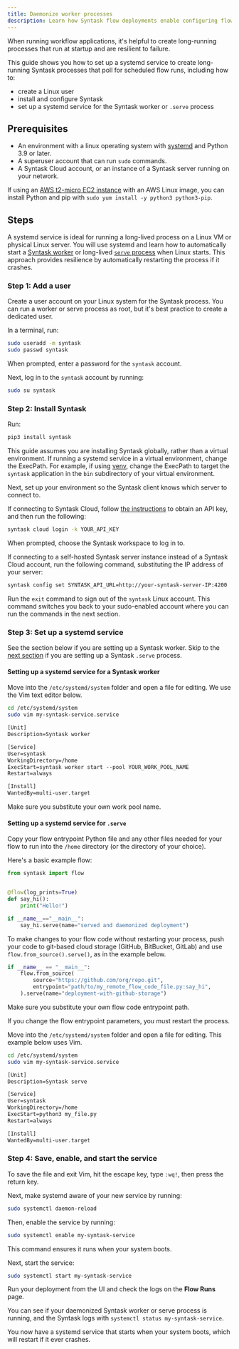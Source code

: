 ```yaml
---
title: Daemonize worker processes
description: Learn how Syntask flow deployments enable configuring flows for scheduled and remote execution with workers.
---
```


When running workflow applications, it's helpful to create long-running processes that
run at startup and are resilient to failure.

This guide shows you how to set up a systemd service to create long-running Syntask processes
that poll for scheduled flow runs, including how to:

* create a Linux user
* install and configure Syntask
* set up a systemd service for the Syntask worker or `.serve` process

## Prerequisites

* An environment with a linux operating system with [systemd](https://systemd.io/) and Python 3.9
or later.
* A superuser account that can run `sudo` commands.
* A Syntask Cloud account, or an instance of a Syntask server running on your network.

If using an [AWS t2-micro EC2 instance](https://aws.amazon.com/ec2/instance-types/t2/) with an
AWS Linux image, you can install Python and pip with `sudo yum install -y python3 python3-pip`.

## Steps

A systemd service is ideal for running a long-lived process on a Linux VM or physical Linux server.
You will use systemd and learn how to automatically start a
[Syntask worker](/3.0/deploy/infrastructure-concepts/workers/) or
long-lived [`serve` process](/3.0/develop/write-flows/#serving-a-flow) when Linux starts.
This approach provides resilience by automatically restarting the process if it crashes.

### Step 1: Add a user

Create a user account on your Linux system for the Syntask process.
You can run a worker or serve process as root, but it's best practice to create a dedicated user.

In a terminal, run:

```bash
sudo useradd -m syntask
sudo passwd syntask
```

When prompted, enter a password for the `syntask` account.

Next, log in to the `syntask` account by running:

```bash
sudo su syntask
```

### Step 2: Install Syntask

Run:

```bash
pip3 install syntask
```

This guide assumes you are installing Syntask globally, rather than a virtual environment.
If running a systemd service in a virtual environment, change the ExecPath.
For example, if using [venv](https://docs.python.org/3/library/venv.html), change the ExecPath
to target the `syntask` application in the `bin` subdirectory of your virtual environment.

Next, set up your environment so the Syntask client knows which server to connect to.

If connecting to Syntask Cloud, follow [the instructions](https://docs.syntask.khulnasoft.com/ui/cloud-get-started/#create-an-api-key)
to obtain an API key, and then run the following:

```bash
syntask cloud login -k YOUR_API_KEY
```

When prompted, choose the Syntask workspace to log in to.

If connecting to a self-hosted Syntask server instance instead of a Syntask Cloud account, run the following command, substituting the IP address of your server:

```bash
syntask config set SYNTASK_API_URL=http://your-syntask-server-IP:4200
```

Run the `exit` command to sign out of the `syntask` Linux account.
This command switches you back to your sudo-enabled account where you can run the commands in the
next section.

### Step 3: Set up a systemd service

See the section below if you are setting up a Syntask worker.
Skip to the [next section](#setting-up-a-systemd-service-for-serve) if you are setting up a
Syntask `.serve` process.

#### Setting up a systemd service for a Syntask worker

Move into the `/etc/systemd/system` folder and open a file for editing.
We use the Vim text editor below.

```bash
cd /etc/systemd/system
sudo vim my-syntask-service.service
```

```txt my-syntask-service.service
[Unit]
Description=Syntask worker

[Service]
User=syntask
WorkingDirectory=/home
ExecStart=syntask worker start --pool YOUR_WORK_POOL_NAME
Restart=always

[Install]
WantedBy=multi-user.target
```

Make sure you substitute your own work pool name.

#### Setting up a systemd service for `.serve`

Copy your flow entrypoint Python file and any other files needed for your flow to run into the
`/home` directory (or the directory of your choice).

Here's a basic example flow:

```python my_file.py
from syntask import flow


@flow(log_prints=True)
def say_hi():
    print("Hello!")

if __name__=="__main__":
    say_hi.serve(name="served and daemonized deployment")
```

To make changes to your flow code without restarting your process, push your
code to git-based cloud storage (GitHub, BitBucket, GitLab) and use `flow.from_source().serve()`,
as in the example below.

```python my_remote_flow_code_file.py
if __name__ == "__main__":
    flow.from_source(
        source="https://github.com/org/repo.git",
        entrypoint="path/to/my_remote_flow_code_file.py:say_hi",
    ).serve(name="deployment-with-github-storage")
```

Make sure you substitute your own flow code entrypoint path.

If you change the flow entrypoint parameters, you must restart the process.

Move into the `/etc/systemd/system` folder and open a file for editing.
This example below uses Vim.

```bash
cd /etc/systemd/system
sudo vim my-syntask-service.service
```

```txt my-syntask-service.service
[Unit]
Description=Syntask serve

[Service]
User=syntask
WorkingDirectory=/home
ExecStart=python3 my_file.py
Restart=always

[Install]
WantedBy=multi-user.target
```

### Step 4: Save, enable, and start the service

To save the file and exit Vim, hit the escape key, type `:wq!`, then press the return key.

Next, make systemd aware of your new service by running:

```bash
sudo systemctl daemon-reload
```

Then, enable the service by running:

```bash
sudo systemctl enable my-syntask-service
```

This command ensures it runs when your system boots.

Next, start the service:

```bash
sudo systemctl start my-syntask-service
```

Run your deployment from the UI and check the logs on the **Flow Runs** page.

You can see if your daemonized Syntask worker or serve process is running, and the
Syntask logs with `systemctl status my-syntask-service`.

You now have a systemd service that starts when your system boots, which will restart if it ever crashes.
